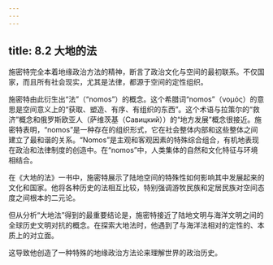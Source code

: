 ```yaml
---
---
---
```

title: 8.2 大地的法
---



施密特完全本着地缘政治方法的精神，断言了政治文化与空间的最初联系。不仅国家，而且所有社会现实，尤其是法律，都源于空间的定性组织。

施密特由此衍生出“法”（“nomos”）的概念。这个希腊词“nomos”（νομός）的意思是空间意义上的“获取、塑造、有序、有组织的东西”。这个术语与拉策尔的“救济”概念和俄罗斯欧亚人（萨维茨基（Савицкий））的“地方发展”概念很接近。施密特表明，“nomos”是一种存在的组织形式，它在社会整体内部和这些整体之间建立了最和谐的关系。“Nomos”是主观和客观因素的特殊综合组合，有机地表现在政治和法律制度的创造中。在“nomos”中，人类集体的自然和文化特征与环境相结合。

在《大地的法》一书中，施密特展示了陆地空间的特殊性如何影响其中发展起来的文化和国家。他将各种历史的法相互比较，特别强调游牧民族和定居民族对空间态度之间根本的二元论。

但从分析“大地法”得到的最重要结论是，施密特接近了陆地文明与海洋文明之间的全球历史文明对抗的概念。在探索大地法时，他遇到了与海洋法相对的定性的、本质上的对立面。

这导致他创造了一种特殊的地缘政治方法论来理解世界的政治历史。